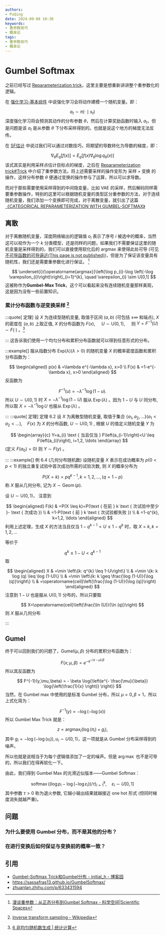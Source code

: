 ```yaml
---
authors:
- PuQing
date: 2024-09-08 10:30
keywords:
- 重参数技巧
- 概率论
tags:
- 重参数技巧
- 概率论
---
```

# Gumbel Softmax

之前已经写过 [Reparameterization trick](./88266565)，这里主要是想重新讲讲整个重参数化的逻辑。

在 [强化学习-基本组件](./799ce111) 中说强化学习会将动作建模一个随机变量。即：

$$
a_{t} \sim \pi(\cdot \mid s_{t})
$$
深度强化学习将会预测其动作的分布参数 $\theta$，然后在计算奖励函数时输入 $a_{t}$，但是问题是该 $a_{t}$ 是从参数 $\theta$ 下分布<Highlight>采样</Highlight>得到的。也就是说这个地方的梯度无法反传。


<!--truncate-->
在 [SF估计](./88266565#%5Ec5d6c1) 中说过我们可以通过对数技巧，将期望的导数转化为导数的梯度，即：

$$
\nabla_{\theta} E_{q}\left[f(x)\right]=E_{q}\left[f(x) \nabla_{\theta} \log q_{\theta}(x)\right]
$$
该式其实是利用采样点估计目标点的梯度，之后在 [Reparameterization trick#Trick](./88266565#trick) 中介绍了重参数方法，将上述需要采样的操作变形为 $\text{采样}+\text{变换}$ 的操作，这样分布参数 $\theta$ 便通过变换的操作参与了运算，所以可以求导数。

而对于那些需要使用采样得到的中间隐变量，比如 VAE 的采样，然后解码同样需要重参数操作，特别的这里可以根据随机变量的类型区分重参数的方法，对于连续随机变量，我们添加一个变换即可完成，对于离散变量，就引出了这篇 [《CATEGORICAL REPARAMETERIZATION  WITH GUMBEL-SOFTMAX》](https://arxiv.org/abs/1611.01144)

## 离散

对于离散随机变量，深度网络输出的逻辑值 $o_{i}$ 表示了序号 $i$ 被选中的概率，当然这可以视作为一个 $k$ 分类模型，还是同样的问题，如果我们不需要保证这里的随机变量是采样得到的，我们可以直接使用软化后的 $\mathrm{argmax}$ 来使得此处可导 (可见 [不可导函数的可导逼近(This page is not published)](./404))，但是为了保证该变量具有随机性，我们还是需要重参数化进行保证。 [^1]

$$
\underset{i}{\operatorname{argmax}}\left(\log p_{i}-\log \left(-\log \varepsilon_{i}\right)\right)_{i=1}^{k}, \quad \varepsilon_{i} \sim U[0,1]
$$
这被称作为**Gumbel-Max Trick**，这个可以看起来没有连续随机变量那样美观，这是因为没有一些前置知识。

### 累计分布函数与逆变换采样 [^2]

:::quote[ 定理]
设 $X$ 为连续型随机变量, 取值于区间 $(a, b)$  (可包括 $\pm\infty$ 和端点),  $X$ 的密度在 $(a,b)$ 上取正值,  $X$ 的分布函数为 $F(x)$, $\quad U \sim \mathrm{U}(0,1), \quad$ 则 $Y=F^{-1}(U) \sim F(\cdot)$ 。[^3]

:::
这告诉我们使用一个均匀分布和累积分布函数就可以得到任意形式的分布。

:::example[]
服从指数分布 $\mathrm{Exp}(\lambda)(\lambda>0)$ 的随机变量 $X$ 的概率密度函数和累积分布函数为：

$$
\begin{aligned}
p(x) & =\lambda e^{-\lambda x}, x>0 \\
F(x) & =1-e^{-\lambda x}, x>0
\end{aligned} 
$$
反函数为

$$
F^{-1}(u)=-\lambda^{-1} \log (1-u) .
$$
所以 $U \sim \mathrm{U}(0,1)$ 时 $X=-\lambda^{-1} \log (1-U)$ 服从 $\operatorname{Exp}(\lambda)$  。因为 $1-U$ 与 $U$ 同分布, 所以取 $X=-\lambda^{-1} \log U$ 也服从 $\operatorname{Exp}(\lambda)$  。

:::
:::quote[ 定理]
定理 6.2 设 $X$ 为离散型随机变量, 取值于集合 $\left\{a_{1}, a_{2}, \ldots\right\}\left(a_{1}<a_{2}<\ldots\right), \quad F(x)$ 为 $X$ 的分布函数,  $U \sim \mathrm{U}(0,1)$ , 根据 $U$ 的值定义随机变量 $Y$ 为

$$
\begin{array}{c}
Y=a_{i} \text { 当且仅当 } F\left(a_{i-1}\right)<U \leq F\left(a_{i}\right), i=1,2, \ldots
\end{array}
$$
(定义 $F\left(a_{0}\right)=0$) 则 $Y \sim F(y)$ 。

:::
:::example[]
例 6.4 (几何分布随机数) 设随机变量 $X$ 表示在成功概率为 $p(0<p <1)$ 的独立重复试验中首次成功所需的试验次数, 则 $X$ 的概率分布为

$$
P(X=k)=p q^{k-1}, k=1,2, \ldots,(q=1-p)
$$
称 $X$ 服从几何分布, 记为 $X \sim \operatorname{Geom}(p)$.

设 $U\sim \mathrm{U}(0,1)$， 注意到

$$
\begin{aligned}
F(k) & =P(X \leq k)=P(\text { 在前 } k \text { 次试验中至少 }- \text { 次成功 }) \\
& =1-P(\text { 前 } k \text { 次试验都失败 }) \\
& =1-q^{k}, k=1,2, \ldots
\end{aligned} 
$$
利用上述定理，生成 $X$ 的方法当且仅当 $1-q^{k-1}<U \leq 1-q^{k}$ 时，取 $X=k,k=1,2,\dots$

等价于

$$
q^{k} \leq 1-U<q^{k-1} 
$$
取

$$
\begin{aligned}
X & =\min \left\{k: q^{k} \leq 1-U\right\} \\
& =\min \{k: k \log (q) \leq \log (1-U)\} \\
& =\min \left\{k: k \geq \frac{\log (1-U)}{\log (q)}\right\} \\
& =\operatorname{ceil}\left(\frac{\log (1-U)}{\log (q)}\right)
\end{aligned} 
$$
注意到 $1-U$ 也是服从 $\mathrm{U}(0,1)$ 分布的，所以只要取

$$
X=\operatorname{ceil}\left(\frac{\ln (U)}{\ln (q)}\right) 
$$
则 $X$ 服从几何分布

:::
## Gumel

终于可以回到我们的问题了，$\mathrm{Gumel}(\mu,\beta)$ 分布的累积分布函数为：

$$
F(x ; \mu, \beta)=e^{-e^{-(x-\mu) / \beta}}
$$
所以其反函数为

$$
F^{-1}(y,\mu,\beta) = - \beta \log{\left(e^{- \frac{\mu}{\beta}} \log{\left(\frac{1}{x} \right)} \right)}
$$
当然，在 $\mathrm{Gumbel \ max }$ 中使用的是标准 $\mathrm{Gumbel}$ 分布，所以 $\mu=0,\beta=1$，所以上式化简为：

$$
F^{-1}(y) = -\log \left( -\log(x) \right) 
$$
所以 $\mathrm{Gumbel\ Max\ Trick}$ 就是：

$$
z=\operatorname{argmax}_{i}\left(\log \left(\pi_{i}\right)+g_{i}\right),
$$
其中 $g_{i}=-\log \left(-\log \left(u_{i}\right)\right), u_{i} \sim U(0,1)$，这一项就是从 $\mathrm{Gumbel}$ 分布采样得到的噪声。

所以也就是说相当于为每个逻辑值添加了一定的噪声。但是 $\arg \max$ 也不是可导的，所以我们在得再软化一下。

由此，我们得到 $\mathrm{Gumbel\ Max}$ 的光滑近似版本——$\mathrm{Gumbel\ Softmax}$：

$$
\operatorname{softmax}\left(\left(\log p_{i}-\log \left(-\log \varepsilon_{i}\right)\right) / \tau\right)_{i=1}^{k}, \quad \varepsilon_{i} \sim U[0,1]
$$
其中参数 $\tau>0$ 称为退火参数, 它越小输出结果就越接近 $\mathrm{one\ hot}$ 形式 (但同时梯度消失就越严重)。

## 问题

### 为什么要使用 Gumbel 分布，而不是其他的分布？

### 在进行变换后如何保证与变换前的概率一致？

## 引用

- [Gumbel-Softmax Trick和Gumbel分布 - initial_h - 博客园](https://www.cnblogs.com/initial-h/p/9468974.html)
- https://sassafras13.github.io/GumbelSoftmax/
- [zhuanlan.zhihu.com/p/633431594](https://zhuanlan.zhihu.com/p/633431594)

[^1]:[漫谈重参数：从正态分布到Gumbel Softmax - 科学空间|Scientific Spaces](https://spaces.ac.cn/archives/6705#%E8%83%8C%E5%90%8E%E7%9A%84%E6%95%85%E4%BA%8B)
[^2]:[Inverse transform sampling - Wikipedia](https://en.wikipedia.org/wiki/Inverse_transform_sampling)
[^3]:[6 非均匀随机数生成 | 统计计算](https://www.math.pku.edu.cn/teachers/lidf/docs/statcomp/html/_statcompbook/rng-nonuni.html#rng-nonuni-revtran-cont)
